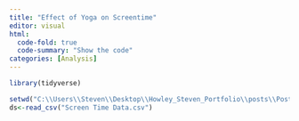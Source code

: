 ```yaml
---
title: "Effect of Yoga on Screentime"
editor: visual 
html:
  code-fold: true
  code-summary: "Show the code"
categories: [Analysis]
---
```

```r
library(tidyverse)
```

```r
setwd("C:\\Users\\Steven\\Desktop\\Howley_Steven_Portfolio\\posts\\Post1\\post1data")
ds<-read_csv("Screen Time Data.csv")
```